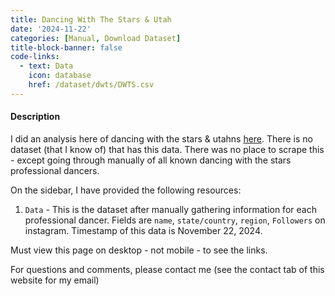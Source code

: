 ```yaml
---
title: Dancing With The Stars & Utah
date: '2024-11-22'
categories: [Manual, Download Dataset]
title-block-banner: false
code-links:
  - text: Data
    icon: database
    href: /dataset/dwts/DWTS.csv
---
```


#### Description

I did an analysis here of dancing with the stars & utahns [here](https://mormonmetrics.substack.com/p/does-utah-actually-have-a-lot-of). There is no dataset (that I know of) that has this data. There was no place to scrape this - except going through manually of all known dancing with the stars professional dancers.

On the sidebar, I have provided the following resources:

1. `Data` - This is the dataset after manually gathering information for each professional dancer. Fields are `name`, `state/country`, `region`, `Followers` on instagram. Timestamp of this data is November 22, 2024.

:::{.callout-note}
Must view this page on desktop - not mobile - to see the links.
:::

For questions and comments, please contact me (see the contact tab of this website for my email)
